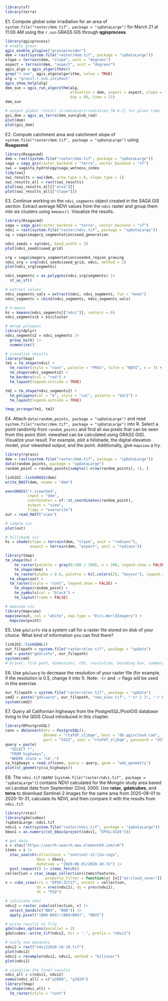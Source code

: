 ```r
library(sf)
library(terra)
```

<!-- qgisprocess 1-3 -->
E1. Compute global solar irradiation for an area of `system.file("raster/dem.tif", package = "spDataLarge")` for March 21 at 11:00 AM using the `r.sun` GRASS GIS through **qgisprocess**.

```r
library(qgisprocess)
# enable grass
qgis_enable_plugins("grassprovider")
dem = rast(system.file("raster/dem.tif", package = "spDataLarge"))
slope = terrain(dem, "slope", unit = "degrees")
aspect = terrain(dem, "aspect", unit = "degrees")
qgis_algo = qgis_algorithms()
grep("r.sun", qgis_algo$algorithm, value = TRUE)
alg = "grass7:r.sun.incidout"
qgis_show_help(alg)
dem_sun = qgis_run_algorithm(alg,
                             elevation = dem, aspect = aspect, slope = slope,
                             day = 80, time = 11)
dem_sun

# output global (total) irradiance/irradiation [W.m-2] for given time
gsi_dem = qgis_as_terra(dem_sun$glob_rad)
plot(dem)
plot(gsi_dem)
```

<!-- sagagis 1 -->
E2. Compute catchment area\index{catchment area} and catchment slope of `system.file("raster/dem.tif", package = "spDataLarge")` using **Rsagacmd**.

```r
library(Rsagacmd)
dem = rast(system.file("raster/dem.tif", package = "spDataLarge"))
saga = saga_gis(raster_backend = "terra", vector_backend = "sf")
swi = saga$ta_hydrology$saga_wetness_index
tidy(swi)
swi_results = swi(dem, area_type = 0, slope_type = 1)
swi_results_all = rast(swi_results)
plot(swi_results_all[["area"]])
plot(swi_results_all[["slope"]])
```

E3. Continue working on the `ndvi_segments` object created in the SAGA GIS section.
Extract average NDVI values from the `ndvi` raster and group them into six clusters using `kmeans()`. 
Visualize the results.

```r
library(Rsagacmd)
saga = saga_gis(raster_backend = "terra", vector_backend = "sf")
ndvi = rast(system.file("raster/ndvi.tif", package = "spDataLarge"))
sg = saga$imagery_segmentation$seed_generation

ndvi_seeds = sg(ndvi, band_width = 2)
plot(ndvi_seeds$seed_grid)

srg = saga$imagery_segmentation$seeded_region_growing
ndvi_srg = srg(ndvi_seeds$seed_grid, ndvi, method = 1)
plot(ndvi_srg$segments)

ndvi_segments = as.polygons(ndvi_srg$segments) |> 
  st_as_sf()

# extract values
ndvi_segments_vals = extract(ndvi, ndvi_segments, fun = "mean")
ndvi_segments = cbind(ndvi_segments, ndvi_segments_vals)

# k-means
ks = kmeans(ndvi_segments[["ndvi"]], centers = 6)
ndvi_segments$k = ks$cluster

# merge polygons
library(dplyr)
ndvi_segments2 = ndvi_segments |> 
  group_by(k) |> 
  summarise()

# visualize results
library(tmap)
tm1 = tm_shape(ndvi) +
  tm_raster(style = "cont", palette = "PRGn", title = "NDVI", n = 7) + 
  tm_shape(ndvi_segments2) +
  tm_borders(col = "red") +
  tm_layout(legend.outside = TRUE)

tm2 = tm_shape(ndvi_segments2) +
  tm_polygons(col = "k", style = "cat", palette = "Set1") +
  tm_layout(legend.outside = TRUE)

tmap_arrange(tm1, tm2)
```

<!-- rgrass 1 -->
E4. Attach `data(random_points, package = "spDataLarge")` and read `system.file("raster/dem.tif", package = "spDataLarge")` into R.
Select a point randomly from `random_points` and find all `dem` pixels that can be seen from this point (hint: viewshed\index{viewshed} can be calculated using GRASS GIS).
Visualize your result.
For example, plot a hillshade\index{hillshade}, the digital elevation model\index{digital elevation model}, your viewshed\index{viewshed} output, and the point.
Additionally, give `mapview` a try.

```r
library(rgrass)
dem = rast(system.file("raster/dem.tif", package = "spDataLarge"))
data(random_points, package = "spDataLarge")
random_point = random_points[sample(1:nrow(random_points), 1), ]

link2GI::linkGRASS(dem)
write_RAST(dem, vname = "dem")

execGRASS("r.viewshed",
          input = "dem", 
          coordinates = sf::st_coordinates(random_point),
          output = "view",
          flags = "overwrite")
out = read_RAST("view")

# simple viz
plot(out)

# hillshade viz
hs = shade(slope = terrain(dem, "slope", unit = "radians"), 
           aspect = terrain(dem, "aspect", unit = "radians"))

library(tmap)
tm_shape(hs) +
	tm_raster(palette = gray(0:100 / 100), n = 100, legend.show = FALSE) +
	tm_shape(dem) +
	tm_raster(alpha = 0.6, palette = hcl.colors(25, "Geyser"), legend.show = FALSE) +
  tm_shape(out) +
  tm_raster(style = "cont", legend.show = FALSE) +
	tm_shape(random_point) +
	tm_symbols(col = "black") +
	tm_layout(frame = FALSE)

# mapview viz
library(mapview)
mapview(out, col = "white", map.type = "Esri.WorldImagery") +
  mapview(point)
```

<!-- gdal 1-2 -->
E5. Use `gdalinfo` via a system call for a raster\index{raster} file stored on disk of your choice.
What kind of information you can find there?

```r
link2GI::linkGDAL()
our_filepath = system.file("raster/elev.tif", package = "spData")
cmd = paste("gdalinfo", our_filepath)
system(cmd)
# Driver, file path, dimensions, CRS, resolution, bounding box, summary statistics
```

E6. Use `gdalwarp` to decrease the resolution of your raster file (for example, if the resolution is 0.5, change it into 1). Note: `-tr` and `-r` flags will be used in this exercise.

```r
our_filepath = system.file("raster/elev.tif", package = "spData")
cmd2 = paste("gdalwarp", our_filepath, "new_elev.tif", "-tr 1 1", "-r bilinear")
system(cmd2)
```

<!-- postgis 1? -->
E7. Query all Californian highways from the PostgreSQL/PostGIS\index{PostGIS} database living in the QGIS\index{QGIS} Cloud introduced in this chapter.

```r
library(RPostgreSQL)
conn = dbConnect(drv = PostgreSQL(), 
                 dbname = "rtafdf_zljbqm", host = "db.qgiscloud.com",
                 port = "5432", user = "rtafdf_zljbqm", password = "d3290ead")
query = paste(
  "SELECT *",
  "FROM highways",
  "WHERE state = 'CA';")
ca_highways = read_sf(conn, query = query, geom = "wkb_geometry")
plot(st_geometry(ca_highways))
```

<!-- stac+gdalcubes 1 -->
E8. The `ndvi.tif` raster (`system.file("raster/ndvi.tif", package = "spDataLarge")`) contains NDVI calculated for the Mongón study area based on Landsat data from September 22nd, 2000.
Use **rstac**, **gdalcubes**, and **terra** to download Sentinel-2 images for the same area from 
2020-08-01 to 2020-10-31, calculate its NDVI, and then compare it with the results from `ndvi.tif`.

```r
library(rstac)
library(gdalcubes)
?spDataLarge::ndvi.tif
ndvi1 = rast(system.file("raster/ndvi.tif", package = "spDataLarge"))
bbox1 = as.numeric(st_bbox(project(ndvi1, "EPSG:4326")))

# get data
s = stac("https://earth-search.aws.element84.com/v0")
items = s |>
  stac_search(collections = "sentinel-s2-l2a-cogs",
              bbox = bbox1, 
              datetime = "2020-08-01/2020-10-31") |>
  post_request() |> items_fetch()
collection = stac_image_collection(items$features, 
                  property_filter = function(x) {x[["eo:cloud_cover"]] < 10})
v = cube_view(srs = "EPSG:32717", extent = collection,
              dx = xres(ndvi1), dy = yres(ndvi1),
              dt = "P1D")

# calculate ndvi
ndvi2 = raster_cube(collection, v) |>
  select_bands(c("B04", "B08")) |>
  apply_pixel("(B08-B04)/(B08+B04)", "NDVI")

# write results to file
gdalcubes_options(parallel = 2)
gdalcubes::write_tif(ndvi2, dir = ".", prefix = "ndvi2")

# unify two datasets
ndvi2 = rast("ndvi22020-10-10.tif")
plot(ndvi2)
ndvi2 = resample(ndvi2, ndvi1, method = "bilinear")
plot(ndvi2)

# vizualize the final results
ndvi_all = c(ndvi1, ndvi2)
names(ndvi_all) = c("y2000", "y2020")
library(tmap)
tm_shape(ndvi_all) +
  tm_raster(style = "cont")
```

